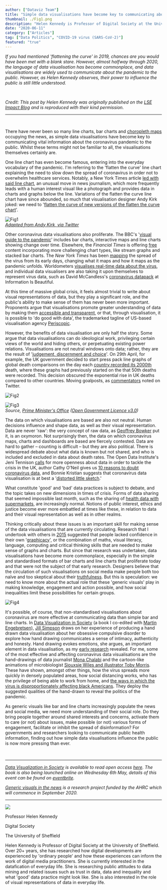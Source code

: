 ```yaml
---
author: ["Dataviz Team"]
title: "Simple data visualisations have become key to communicating about the COVID-19 pandemic, but we know little about their impact."
thumbnail: ./Fig1.png
description: "Helen Kennedy is Professor of Digital Society at the University of Sheffield. Her research traverses digital landscapes. She is especially interested in the datafication of everyday life."
date: "2020-06-11"
category: ["Articles"]
tag: ["Data Politics", "COVID-19 virus (SARS-CoV-2)"]
featured: "true"
---
```


*If you had mentioned 'flattening the curve' in 2019, chances are you would have been met with a blank stare. However, almost halfway through 2020, the language of data visualisation has become 
commonplace, and data visualisations are widely used to communicate about the pandemic to the public. However, as Helen Kennedy observes, their power to influence the public is still little understood.*

<br />

*Credit: This post by Helen Kennedy was originally published on the <a href="https://blogs.lse.ac.uk/impactofsocialsciences/2020/05/04/simple-data-visualisations-have-become-key-to-communicating-about-the-covid-19-pandemic-but-we-know-little-about-their-impact/">LSE Impact Blog</a> and is reproduced with their kind permission.*
  
---  

<br />

There have never been so many line charts, bar charts and <a href="https://en.wikipedia.org/wiki/Choropleth_map">choropleth maps</a> occupying the news, as simple data visualisations have 
become key to communicating vital information about the coronavirus pandemic to the public. Whilst these terms might not be familiar to all, the visualisations themselves certainly are.

One line chart has even become famous, entering into the everyday vocabulary of the pandemic. I'm referring to the 'flatten the curve' line chart explaining the need to slow down the 
spread of coronavirus in order not to overwhelm healthcare services. Notably, a New York Times article <a href="https://www.nytimes.com/article/flatten-curve-coronavirus.html">led with said line chart</a>, 
an unusual move in news journalism, which more frequently leads with a human interest visual like a photograph and provides data in charts and graphs below the line. Variations of the flatten the 
curve line chart have since abounded, so much that visualisation designer Andy Kirk joked: we need to '<a href="https://twitter.com/visualisingdata/status/1242420727401394176?s=20">flatten the curve of new versions of the flatten the curve chart</a>'.

![Fig1](./Fig1.png)  
*<a href="https://twitter.com/visualisingdata/status/1242420727401394176?s=20">Adapted from Andy Kirk, via Twitter</a>*


Other coronavirus data visualisations also proliferate. The BBC's '<a href="https://www.bbc.co.uk/news/world-51235105">visual guide to the pandemic</a>' includes bar charts, interactive 
maps and line charts showing change over time. Elsewhere, the *Financial Times* is offering <a href="https://www.ft.com/coronavirus-latest?fbclid=IwAR1jPsHbNZKMat7DVr8_5OYmQhs7yO1-kh9NZDJN2kIrJEn7PJJe4FsBcrc">free</a> 
content incorporating more challenging chart types, like stream graphs and stacked bar charts. The *New York Times* has been <a href="https://www.nytimes.com/interactive/2020/world/coronavirus-maps.html">mapping</a> 
the spread of the virus from its early days, changing what it maps and how it maps as the pandemic unfolds. 
Worldometers <a href="https://www.worldometers.info/coronavirus/?fbclid=IwAR0jawEd6Yhu2imROjZo2MV6ST09QyhqiiQ8hGjc_9F2_pcQGC2C8qKQwrk%252523countries">visualises real-time data about the 
virus</a>, and individual data visualisers are also taking it upon themselves to represent virus data, such as David McCandless's <a href="https://informationisbeautiful.net/visualizations/covid-19-coronavirus-infographic-datapack/">coronavirus datapack</a> 
at Information Is Beautiful.

At this time of massive global crisis, it feels almost trivial to write about visual representations of data, but they play a significant role, and the public's ability to make sense of 
them has never been more important. Proponents argue that visualisations promote greater understanding of data by making them <a href="http://www.perceptualedge.com/articles/visual_business_intelligence/what_people_need_from_infovis.pdf">accessible and transparent</a>, 
or that, through visualisation, it is possible to 'do good with data', the trademarked tagline of US-based visualisation agency <a href="https://periscopic.com/%252523!/">Periscopic</a>.

However, the benefits of data visualisation are only half the story. Some argue that data visualisations can do ideological work, privileging certain views of the world and hiding others, 
or perpetuating existing power relations. Visualisations are not neutral windows onto data; rather, they are the result of '<a href="https://www.taylorfrancis.com/books/e/9780203066973/chapters/10.4324/9780203066973-7">judgement, discernment and choice</a>'. 
On 29th April, for example, the UK government decided to start press pack line graphs of global death comparisons on the day each <a href="https://assets.publishing.service.gov.uk/government/uploads/system/uploads/attachment_data/file/881811/2020-04-28_COVID-19_Press_Conference_Slides__6___1___1_.pdf">country 
recorded its 2000th</a> death, where these graphs had previously started on the that 50th deaths were recorded. This decision obscured the exponential rise in UK deaths compared to other countries. Moving goalposts, as <a href="https://twitter.com/uk_domain_names/status/1255556059198038018">commentators</a> noted on Twitter.

![Fig2](./Fig2.png)

![Fig3](./Fig3.png)  
*Source, <a href="https://www.gov.uk/government/collections/slides-and-datasets-to-accompany-coronavirus-press-conferences">Prime Minister's Office</a> (<a href="https://www.nationalarchives.gov.uk/doc/open-government-licence/version/3/">Open Government Licence v3.0</a>)*


The data on which visualisations are based are also not neutral. Human decisions influence and shape data, as well as their visual representation. Data are never 'raw': the very concept of raw data, 
as <a href="https://mitpress.mit.edu/books/memory-practices-sciences">Geoffrey Bowker</a> put it, is an oxymoron. Not surprisingly then, the data on which coronavirus maps, charts and dashboards are 
based are fiercely contested. Data are hard to gather – counting is difficult – but they are also political. There is widespread debate about what data is known but not shared, and who is included 
and excluded in data about death rates. The Open Data Institute's Jeni Tennison <a href="https://www.theguardian.com/commentisfree/2020/apr/02/government-publish-data-coronavirus-deaths">calls</a> 
for more openness about data in order to tackle the crisis in the UK, author Cathy O'Neil gives us <a href="https://www.bloomberg.com/amp/opinion/articles/2020-04-13/ten-reasons-to-doubt-the-covid-19-data?__twitter_impression=true">10 reasons to doubt coronavirus data</a>, and Bonnie Kristian suggests that coronavirus data visualisation is at best a '<a href="https://theweek.com/articles/906437/misleading-certainty-coronavirus-graphic">distorted little sketch</a>.'

What constitute 'good' and 'bad' data practices is subject to debate, and the topic takes on new dimensions in times of crisis. Forms of data sharing that seemed impossible last month, 
such as the sharing of <a href="https://www.theguardian.com/business/2020/apr/07/uk-supermarkets-contacting-vulnerable-patients-must-delete-data-when-crisis-abates">health data with 
supermarkets</a>, are increasingly normal. Notions of public interest, ethics and justice become ever more embattled at times like these, in relation to data and their visual 
representation as well as in other realms.

Thinking critically about these issues is an important skill for making sense of the data visualisations that are currently circulating. Research that I undertook with others 
in <a href="http://seeingdata.org/original-seeing-data-research/">2015</a> suggested that people lacked confidence in their 
own '<a href="https://blogs.lse.ac.uk/impactofsocialsciences/2015/07/22/seeing-data-how-people-engage-with-data-visualisations/">graphicacy</a>', or the combination of maths, visual 
literacy, language, computing and critical thinking skills that are needed to make sense of graphs and charts. But since that research was undertaken, data visualisations have become 
more commonplace, especially in the simple and standardised formats of bar charts and line charts that proliferate today and that were not the subject of that early research. Designers 
believe that the circulation of such visualisations on social media make people both too naïve and too skeptical about their <a href="https://www.jstor.org/stable/j.ctvzgb8c7.17?refreqid=excelsior:83ccc164f6b740c4f1652cdc32ed65c2&seq=1%252523metadata_info_tab_contents">truthfulness</a>. 
But this is speculation: we need to know more about the actual role that these 'generic visuals' play in making knowledge, engagement and action possible, and how social inequalities limit these possibilities for certain groups. 

![Fig4](./Fig4.gif)

It's possible, of course, that non-standardised visualisations about coronavirus are more effective at communicating data than simple bar and line charts. 
In <a href="https://www.aup.nl/en/book/9789463722902/data-visualization-in-society">Data Visualization in Society</a> (a book I co-edited 
with <a href="https://www.uia.no/en/kk/profil/martine">Martin Engebretsen</a>), <a href="https://www.york.ac.uk/sociology/our-staff/students/jill-simpson/">Jill Simpson</a> draws on her 
experience of producing a hand drawn data visualisation about her obsessive compulsive disorder to explore how hand drawing communicates a sense of intimacy, authenticity and honesty. 
Hand drawing evokes emotions, she argues, an important element in data visualisation, as my <a href="https://doi.org/10.1177/0038038516674675">early research</a> revealed. For me, some of the 
most effective and affecting coronavirus data visualisations are the hand-drawings of data journalist <a href="https://twitter.com/MonaChalabi">Mona Chalabi</a> and the cartoon-like animations of 
microbiologist <a href="https://thespinoff.co.nz/politics/22-03-2020/siouxsie-wiles-toby-morris-what-does-level-two-mean-and-why-does-it-matter/">Siouxsie Wiles and illustrator Toby Morris</a>. 
These have shown, amongst other things, how the virus spreads more quickly in densely populated areas, how social distancing works, who has the privilege of being able to work from home, 
and <a href="https://twitter.com/MonaChalabi/status/1248677786979643393/">the ways in which the virus is disproportionately affecting black Americans</a>. They deploy the suggested 
qualities of the hand-drawn to reveal the politics of the pandemic.

As generic visuals like bar and line charts increasingly populate the news and social media, we need more understanding of their social role. Do they bring people together around shared 
interests and concerns, activate them to care (or not) about issues, make possible (or not) various forms of engagement, facilitate or inhibit the spread of disinformation? For 
governments and researchers looking to communicate public health information, finding out how simple data visualisations influence the public is now more pressing than ever. 

<br />

---

*<a href="https://www.aup.nl/en/book/9789463722902/data-visualization-in-society">Data Visualization in Society</a> is available to read open access <a href="https://www.aup.nl/en/book/9789463722902/data-visualization-in-society">here</a>. 
The book is also being launched online on Wednesday 6th May, details of this event can be found on <a href="https://www.eventbrite.co.uk/e/data-visualization-in-society-virtual-book-launch-tickets-103336759028">eventbrite</a>.*  

*<a href="https://ahc.leeds.ac.uk/media/news/article/1438/professor-cw-anderson-and-dr-giorgia-aiello-awarded-ahrc-funding-to-investigate-stock-photography">Generic visuals in the news</a> 
is a research project funded by the AHRC which will commence in September 2020.*  

---

<div className="flex flex-wrap p-2 items-center">
  <div className="flex flex-wrap w-full items-center">
    <div className="md:w-1/6 mx-auto">
      <img src="./Helen-Kennedy.jpg" className="rounded-lg" style={{"minHeight": "120px"}}  />
    </div>
    <div className="md:w-5/6 p-2 lg:p-4">
      <p className="my-1 font-bold text-2xl">Professor Helen Kennedy</p>
      <p className="my-0">Digital Society</p>
      <p className="my-0">The University of Sheffield</p>
    </div>
  </div>
  <div>
    <p className="text-gray-800">Helen Kennedy is Professor of Digital Society at the University of Sheffield. Over 20+ years, she has researched how digital developments are experienced by 'ordinary people' and 
      how these experiences can inform the work of digital media practitioners. She is currently interested in the datafication of everyday life. She is researching public attitudes to 
      data mining and related issues such as trust in data, data and inequality and what 'good' data practice might look like. She is also interested in the role of visual representations 
      of data in everyday life.
    </p>
  </div>
</div>